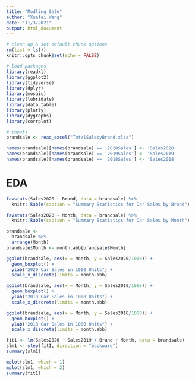 ```yaml
---
title: "Modling Sale"
author: "Xuefei Wang"
date: "11/3/2021"
output: html_document 
--- 
```


```r
# clean up & set default chunk options
rm(list = ls())
knitr::opts_chunk$set(echo = FALSE)

# load packages
library(readxl)
library(ggplot2)
library(tidyverse)
library(dplyr)
library(mosaic)
library(lubridate)
library(data.table)
library(plotly)
library(dygraphs)
library(corrplot)

# inputs
brandsale <- read_excel("TotalSalebyBrand.xlsx")
```

```r
names(brandsale)[names(brandsale) == '2020Sales'] <- 'Sales2020'
names(brandsale)[names(brandsale) == '2019Sales'] <- 'Sales2019'
names(brandsale)[names(brandsale) == '2018Sales'] <- 'Sales2018'
```

# EDA

```r
favstats(Sales2020 ~ Brand, data = brandsale) %>% 
  knitr::kable(caption = "Summary Statistics for Car Sales by Brand")
```
```r
favstats(Sales2020 ~ Month, data = brandsale) %>% 
  knitr::kable(caption = "Summary Statistics for Car Sales by Month")
```
```r
brandsale <-
  brandsale %>%
  arrange(Month)
brandsale$Month <- month.abb[brandsale$Month]
```

```r
ggplot(brandsale, aes(x = Month, y = Sales2020/1000)) +
  geom_boxplot() +
  ylab("2020 Car Sales in 1000 Units") +
  scale_x_discrete(limits = month.abb)
```
```r
ggplot(brandsale, aes(x = Month, y = Sales2019/1000)) +
  geom_boxplot() +
  ylab("2019 Car Sales in 1000 Units") +
  scale_x_discrete(limits = month.abb)
```

```r
ggplot(brandsale, aes(x = Month, y = Sales2018/1000)) +
  geom_boxplot() +
  ylab("2018 Car Sales in 1000 Units") +
  scale_x_discrete(limits = month.abb)
```

```r
fit1 <- lm(Sales2020 ~ Sales2019 + Brand + Month, data = brandsale)
slm1 <- step(fit1, direction = "backward")
summary(slm1)
```
```r
mplot(slm1, which = 1)
mplot(slm1, which = 2)
summary(fit1)
```
```r

```


